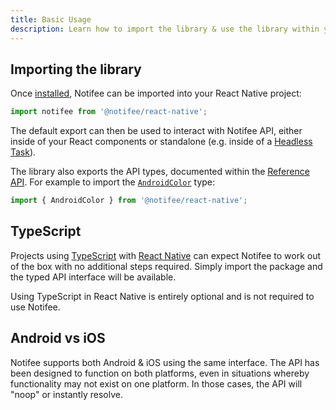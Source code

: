 ```yaml
---
title: Basic Usage
description: Learn how to import the library & use the library within your project.
---
```


## Importing the library

Once [installed](/react-native/installation), Notifee can be imported into your React Native project:

```js
import notifee from '@notifee/react-native';
```

The default export can then be used to interact with Notifee API, either inside of your React components or standalone
(e.g. inside of a [Headless Task](https://facebook.github.io/react-native/docs/headless-js-android)).

The library also exports the API types, documented within the [Reference API](/react-native/reference). For example to import the [`AndroidColor`](/react-native/reference/androidcolor) type:

```js
import { AndroidColor } from '@notifee/react-native';
```

## TypeScript

Projects using [TypeScript](https://www.typescriptlang.org) with [React Native](https://facebook.github.io/react-native/docs/typescript) can
expect Notifee to work out of the box with no additional steps required. Simply import the package and the typed API
interface will be available.

Using TypeScript in React Native is entirely optional and is not required to use Notifee.

## Android vs iOS

Notifee supports both Android & iOS using the same interface. The API has been designed to function on both platforms,
even in situations whereby functionality may not exist on one platform. In those cases, the API will "noop" or instantly
resolve.
